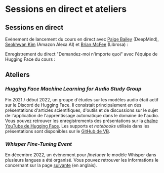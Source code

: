 # Sessions en direct et ateliers

## Sessions en direct

Evènement de lancement du cours en direct avec [Paige Bailey](https://dynamicwebpaige.github.io/info/) (DeepMind), [Seokhwan Kim](https://seokhwankim.github.io/) (Amazon Alexa AI) et [Brian McFee](https://brianmcfee.net/) (Librosa) :

<Youtube id="wqkKResXWB8"/>


Enregistrement du direct "Demandez-moi n'importe quoi" avec l'équipe de Hugging Face du cours :

<Youtube id="fbONSVoUneQ"/>


## Ateliers

### *Hugging Face Machine Learning for Audio Study Group*

Fin 2021 / début 2022, un groupe d'études sur les modèles audio était actif sur le Discord de Hugging Face.
Il consistait principalement en des présentations d'articles scientifiques, d'outils et de discussions sur le sujet de l'application de l'apprentissage automatique dans le domaine de l'audio.
Vous pouvez retrouver les enregistrements des présentations sur la [chaîne YouTube de Hugging Face](https://www.youtube.com/watch?v=cAviRhkqdnc&list=PLo2EIpI_JMQtOQK_B4G97yn1QWZ4Xi4Tu).
Les supports et *notebooks* utilisés dans les présentations sont disponibles sur le [GitHub de VB](https://github.com/Vaibhavs10/ml-with-audio).


### *Whisper Fine-Tuning Event*
En décembre 2022, un évènement pour *finetuner* le modèle Whisper dans plusieurs langues a été organisé.
Vous pouvez retrouver les informations le concernant sur la page [suivante](https://github.com/huggingface/community-events/tree/main/whisper-fine-tuning-event) (en anglais).